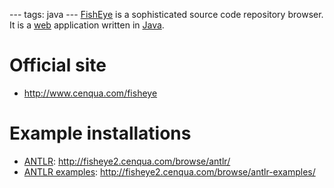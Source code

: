 ---
tags: java
---
[[FishEye]] is a sophisticated source code repository browser. It is a [[web]] application written in [[Java]].

= Official site =

* http://www.cenqua.com/fisheye

= Example installations =

* [[ANTLR]]: http://fisheye2.cenqua.com/browse/antlr/
* [[ANTLR examples]]: http://fisheye2.cenqua.com/browse/antlr-examples/
